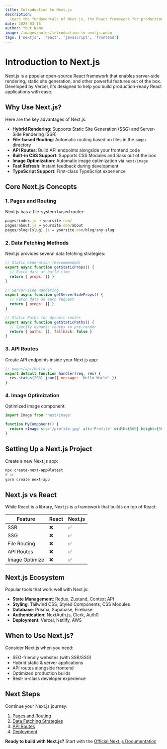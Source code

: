 ```yaml
---
title: Introduction to Next.js
description:
  Learn the fundamentals of Next.js, the React framework for production
date: 2025-03-15
author: Your Name
image: /images/notes/introduction-to-nextjs.webp
tags: ['nextjs', 'react', 'javascript', 'frontend']
---
```


# Introduction to Next.js

Next.js is a popular open-source React framework that enables server-side
rendering, static site generation, and other powerful features out of the box.
Developed by Vercel, it's designed to help you build production-ready React
applications with ease.

## Why Use Next.js?

Here are the key advantages of Next.js:

- **Hybrid Rendering**: Supports Static Site Generation (SSG) and Server-Side
  Rendering (SSR)
- **File-based Routing**: Automatic routing based on files in the `pages`
  directory
- **API Routes**: Build API endpoints alongside your frontend code
- **Built-in CSS Support**: Supports CSS Modules and Sass out of the box
- **Image Optimization**: Automatic image optimization via `next/image`
- **Fast Refresh**: Instant feedback during development
- **TypeScript Support**: First-class TypeScript experience

## Core Next.js Concepts

### 1. Pages and Routing

Next.js has a file-system based router:

```jsx
pages/index.js → yoursite.com/
pages/about.js → yoursite.com/about
pages/blog/[slug].js → yoursite.com/blog/any-slug
```

### 2. Data Fetching Methods

Next.js provides several data fetching strategies:

```jsx
// Static Generation (Recommended)
export async function getStaticProps() {
  // Fetch data at build time
  return { props: {} }
}

// Server-side Rendering
export async function getServerSideProps() {
  // Fetch data on each request
  return { props: {} }
}

// Static Paths for dynamic routes
export async function getStaticPaths() {
  // Specify dynamic routes to pre-render
  return { paths: [], fallback: false }
}
```

### 3. API Routes

Create API endpoints inside your Next.js app:

```jsx
// pages/api/hello.js
export default function handler(req, res) {
  res.status(200).json({ message: 'Hello World' })
}
```

### 4. Image Optimization

Optimized image component:

```jsx
import Image from 'next/image'

function MyComponent() {
  return <Image src='/profile.jpg' alt='Profile' width={500} height={500} />
}
```

## Setting Up a Next.js Project

Create a new Next.js app:

```bash
npx create-next-app@latest
# or
yarn create next-app
```

## Next.js vs React

While React is a library, Next.js is a framework that builds on top of React:

| Feature        | React | Next.js |
| -------------- | ----- | ------- |
| SSR            | ❌    | ✅      |
| SSG            | ❌    | ✅      |
| File Routing   | ❌    | ✅      |
| API Routes     | ❌    | ✅      |
| Image Optimize | ❌    | ✅      |

## Next.js Ecosystem

Popular tools that work well with Next.js:

- **State Management**: Redux, Zustand, Context API
- **Styling**: Tailwind CSS, Styled Components, CSS Modules
- **Database**: Prisma, Supabase, Firebase
- **Authentication**: NextAuth.js, Clerk, Auth0
- **Deployment**: Vercel, Netlify, AWS

## When to Use Next.js?

Consider Next.js when you need:

- SEO-friendly websites (with SSR/SSG)
- Hybrid static & server applications
- API routes alongside frontend
- Optimized production builds
- Best-in-class developer experience

## Next Steps

Continue your Next.js journey:

1. [Pages and Routing](/guides/nextjs-routing)
2. [Data Fetching Strategies](/guides/nextjs-data-fetching)
3. [API Routes](/guides/nextjs-api-routes)
4. [Deployment](/guides/nextjs-deployment)

**Ready to build with Next.js?** Start with the
[Official Next.js Documentation](https://nextjs.org/docs)
